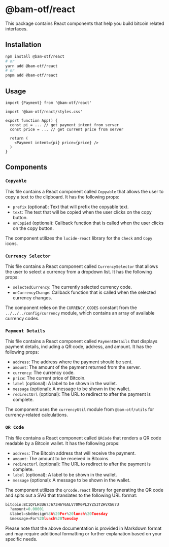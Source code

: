 # @bam-otf/react

This package contains React components that help you build bitcoin related
interfaces.

## Installation

```bash
npm install @bam-otf/react
# or
yarn add @bam-otf/react
# or
pnpm add @bam-otf/react
```

## Usage

```tsx
import {Payment} from '@bam-otf/react'

import '@bam-otf/react/styles.css'

export function App() {
  const pi = ... // get payment intent from server
  const price = ... // get current price from server

  return (
    <Payment intent={pi} price={price} />
  )
}

```

## Components

### `Copyable`

This file contains a React component called `Copyable` that allows the user to
copy a text to the clipboard. It has the following props:

- `prefix` (optional): Text that will prefix the copyable text.
- `text`: The text that will be copied when the user clicks on the copy button.
- `onCopied` (optional): Callback function that is called when the user clicks
  on the copy button.

The component utilizes the `lucide-react` library for the `Check` and `Copy`
icons.

### `Currency Selector`

This file contains a React component called `CurrencySelector` that allows the
user to select a currency from a dropdown list. It has the following props:

- `selectedCurrency`: The currently selected currency code.
- `onCurrencyChange`: Callback function that is called when the selected
  currency changes.

The component relies on the `CURRENCY_CODES` constant from the
`../../../config/currency` module, which contains an array of available currency
codes.

### `Payment Details`

This file contains a React component called `PaymentDetails` that displays
payment details, including a QR code, address, and amount. It has the following
props:

- `address`: The address where the payment should be sent.
- `amount`: The amount of the payment returned from the server.
- `currency`: The currency code.
- `price`: The current price of Bitcoin.
- `label` (optional): A label to be shown in the wallet.
- `message` (optional): A message to be shown in the wallet.
- `redirectUrl` (optional): The URL to redirect to after the payment is
  complete.

The component uses the `currencyUtil` module from `@bam-otf/utils` for
currency-related calculations.

### `QR Code`

This file contains a React component called `QRCode` that renders a QR code
readable by a Bitcoin wallet. It has the following props:

- `address`: The Bitcoin address that will receive the payment.
- `amount`: The amount to be received in Bitcoins.
- `redirectUrl` (optional): The URL to redirect to after the payment is
  complete.
- `label` (optional): A label to be shown in the wallet.
- `message` (optional): A message to be shown in the wallet.

The component utilizes the `qrcode.react` library for generating the QR code and
spits out a SVG that translates to the following URL format:

```jsx
bitcoin:BC1QYLH3U67J673H6Y6ALV70M0PL2YZ53TZHVXGG7U
  ?amount=0.00001
  &label=sbddesign%3A%20For%20lunch%20Tuesday
  &message=For%20lunch%20Tuesday
```

Please note that the above documentation is provided in Markdown format and may
require additional formatting or further explanation based on your specific
needs.
